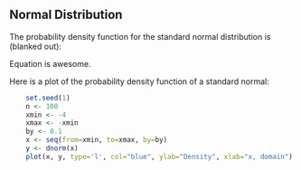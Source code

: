 ## Normal Distribution

The probability density function for the standard normal distribution is (blanked out): 
\begin{fequation}
        \label{eqn:normpdf}
        \tbontb{
        f(x) = \frac{1}{\sqrt{2\pi}} \int_{-\infty}^{x} e^{-x^2}  \dd  x.
        % THIS IS COMMENTED OUT
        }
\end{fequation}
Equation \eqref{eqn:normpdf} is awesome. 


Here is a plot of the probability density function of a standard normal:
```r
    set.seed(1)
    n <- 100
    xmin <- -4
    xmax <- -xmin
    by <- 0.1
    x <- seq(from=xmin, to=xmax, by=by)
    y <- dnorm(x)
    plot(x, y, type='l', col="blue", ylab="Density", xlab="x, domain")
```
